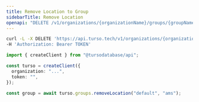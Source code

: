 ```yaml
---
title: Remove Location to Group
sidebarTitle: Remove Location
openapi: "DELETE /v1/organizations/{organizationName}/groups/{groupName}/locations/{location}"
---
```


<RequestExample>

```bash cURL
curl -L -X DELETE 'https://api.turso.tech/v1/organizations/{organizationName}/groups/{groupName}/locations/{location}' \
-H 'Authorization: Bearer TOKEN'
```

```ts Node.js
import { createClient } from "@tursodatabase/api";

const turso = createClient({
  organization: "...",
  token: "",
});

const group = await turso.groups.removeLocation("default", "ams");
```

</RequestExample>
